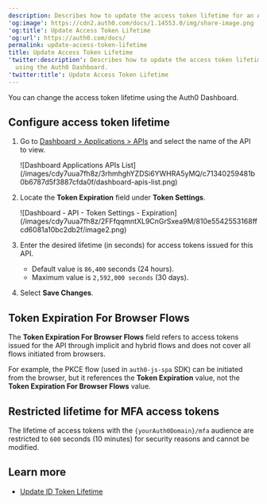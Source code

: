 ```yaml
---
description: Describes how to update the access token lifetime for an API using the Auth0 Dashboard.
'og:image': https://cdn2.auth0.com/docs/1.14553.0/img/share-image.png
'og:title': Update Access Token Lifetime
'og:url': https://auth0.com/docs/
permalink: update-access-token-lifetime
title: Update Access Token Lifetime
'twitter:description': Describes how to update the access token lifetime for an API
  using the Auth0 Dashboard.
'twitter:title': Update Access Token Lifetime
---
```

You can change the <Tooltip tip="Access Token: Authorization credential, in the form of an opaque string or JWT, used to access an API." cta="View Glossary" href="/docs/glossary?term=access+token">access token</Tooltip> lifetime using the <Tooltip tip="Access Token: Authorization credential, in the form of an opaque string or JWT, used to access an API." cta="View Glossary" href="/docs/glossary?term=Auth0+Dashboard">Auth0 Dashboard</Tooltip>.

## Configure access token lifetime

1. Go to [Dashboard > Applications > APIs](https://manage.auth0.com/#/apis) and select the name of the API to view.

   <Frame>![Dashboard Applications APIs List](/images/cdy7uua7fh8z/3rhmhghYZDSi6YWHRA5yMQ/c71340259481b0b6787d5f3887cfda0f/dashboard-apis-list.png)</Frame>
2. Locate the **Token Expiration** field under **Token Settings**.

   <Frame>![Dashboard - API - Token Settings - Expiration](/images/cdy7uua7fh8z/2FFfqqmntXL9CnGrSxea9M/810e5542553168ffcd6081a10bc2db2f/image2.png)</Frame>
3. Enter the desired lifetime (in seconds) for access tokens issued for this API.

   * Default value is `86,400` seconds (24 hours).
   * Maximum value is `2,592,000 seconds` (30 days).
4. Select **Save Changes**.

## Token Expiration For Browser Flows

The **Token Expiration For Browser Flows** field refers to access tokens issued for the API through implicit and hybrid flows and does not cover all flows initiated from browsers.

For example, the PKCE flow (used in `auth0-js-spa` SDK) can be initiated from the browser, but it references the **Token Expiration** value, not the **Token Expiration For Browser Flows** value.

## Restricted lifetime for MFA access tokens

The lifetime of access tokens with the `{yourAuth0Domain}/mfa` <Tooltip tip="Audience: Unique identifier of the audience for an issued token. Named aud in a token, its value contains the ID of either an application (Client ID) for an ID Token or an API (API Identifier) for an Access Token." cta="View Glossary" href="/docs/glossary?term=audience">audience</Tooltip> are restricted to `600` seconds (10 minutes) for security reasons and cannot be modified.

## Learn more

* [Update ID Token Lifetime](/docs/secure/tokens/id-tokens/update-id-token-lifetime)